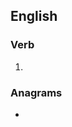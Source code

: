 ==English==

===Verb===
{{head|en|verb form}}

# {{en-past of|troop}}

===Anagrams===
* {{anagrams|en|optrode|torpedo}}